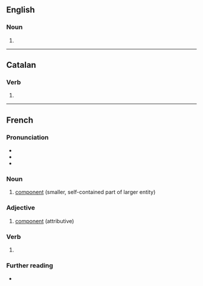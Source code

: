 ==English==

===Noun===
{{en-noun}}

# {{alternative form of|corposant|lang=en}}

----

==Catalan==

===Verb===
{{head|ca|verb form}}

# {{ca-verb form of|m=ptc|t=pres|composar}}

----

==French==
{{wikipedia|lang=fr}}

===Pronunciation===
* {{fr-IPA}}
* {{audio|Fr-composant.ogg|composant|lang=fr}}
* {{homophones|lang=fr|composants}}

===Noun===
{{fr-noun|m}}

# [[component]] (smaller, self-contained part of larger entity)

===Adjective===
{{fr-adj}}

# [[component]] (attributive)

===Verb===
{{head|fr|present participle}}

# {{present participle of|composer|lang=fr|nocat=1}}

===Further reading===
* {{R:TLFi}}